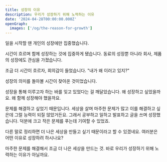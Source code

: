 ```yaml
---
title: 성장의 이유
description: 우리가 성장하기 위해 노력하는 이유
date: '2024-04-28T00:00:00.000Z'
openGraph:
  images: ['/og/the-reason-for-growth']
---
```


일을 시작할 땐 개인의 성장에만 집중했습니다.

시간이 흐르며 함께 성장하는 것에 집중하게 됐습니다. 동료의 성장뿐 아니라 회사, 제품의 성장에도 관심을 가졌습니다.

조금 더 시간이 흐르자, 회의감이 들었습니다. "내가 왜 이러고 있지?"

성장의 의미를 돌아볼 시간이 찾아온 것이었습니다.

성장을 통해 이루고자 하는 바를 잊고 있었다는 걸 깨달았습니다. 왜 성장하고 싶었을까요. 왜 함께 성장해야 했을까요.

문제를 해결하고 싶었기 때문입니다. 세상을 살며 마주한 문제가 많고 이를 해결하고 싶은데 그럴 능력이 되질 않았거든요. 그래서 공부하고 일하고 발표하고 글을 쓰며 성장했습니다. 덕분에 크고 작은 문제를 푸는데 기여할 수 있었죠.

다른 말로 정리하면 더 나은 세상을 만들고 싶기 때문이라고 할 수 있겠네요. 여러분은 어떤 이유로 성장하려 하시나요?

마주한 문제를 해결해서 조금 더 나은 세상을 만드는 것. 바로 우리가 성장하기 위해 노력하는 이유가 아닐까요.
